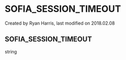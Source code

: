 
# SOFIA_SESSION_TIMEOUT 

 Created by  Ryan Harris, last modified on 2018.02.08

## SOFIA_SESSION_TIMEOUT

string



